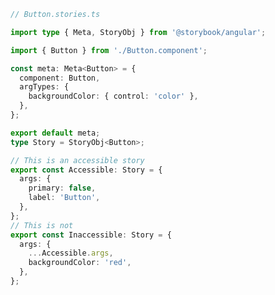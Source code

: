 ```ts
// Button.stories.ts

import type { Meta, StoryObj } from '@storybook/angular';

import { Button } from './Button.component';

const meta: Meta<Button> = {
  component: Button,
  argTypes: {
    backgroundColor: { control: 'color' },
  },
};

export default meta;
type Story = StoryObj<Button>;

// This is an accessible story
export const Accessible: Story = {
  args: {
    primary: false,
    label: 'Button',
  },
};
// This is not
export const Inaccessible: Story = {
  args: {
    ...Accessible.args,
    backgroundColor: 'red',
  },
};
```
